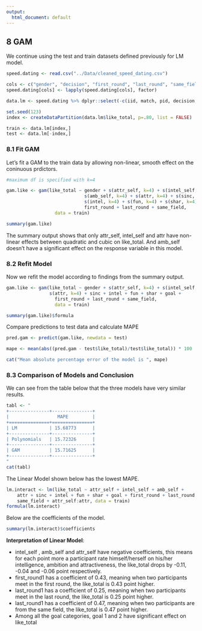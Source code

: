 ---
output:
  html_document: default
---
## 8 GAM

We continue using the test and train datasets defined previously for LM model.

```{r, include=FALSE}
speed.dating <- read.csv("../Data/cleaned_speed_dating.csv")

cols <- c("gender", "decision", "first_round", "last_round", "same_field", "same_origin", "goal")
speed.dating[cols] <- lapply(speed.dating[cols], factor)

data.lm <- speed.dating %>% dplyr::select(-c(iid, match, pid, decision, decision_count, like))

set.seed(123)
index <- createDataPartition(data.lm$like_total, p=.80, list = FALSE)

train <- data.lm[index,]
test <- data.lm[-index,]
```

### 8.1 Fit GAM

Let's fit a GAM to the train data by allowing non-linear, smooth effect on the coninuous prdictors.

```{r, warning=FALSE, message=FALSE, echo=FALSE}
#maximum df is specified with k=4

gam.like <- gam(like_total ~ gender + s(attr_self, k=4) + s(intel_self, k=4) + 
                             s(amb_self, k=4) + s(attr, k=4) + s(sinc, k=4) + 
                             s(intel, k=4) + s(fun, k=4) + s(shar, k=4) + goal + 
                             first_round + last_round + same_field, 
                  data = train)

summary(gam.like)
```

The summary output shows that only attr_self, intel_self and attr have non-linear effects between quadratic and cubic on 
like_total. And amb_self doesn't have a significant effect on the response variable in this model. 

### 8.2 Refit Model

Now we refit the model according to findings from the summary output.

```{r, warning = FALSE, message=FALSE, echo=FALSE}
gam.like <- gam(like_total ~ gender + s(attr_self, k=4) + s(intel_self, k=4) + 
                s(attr, k=4) + sinc + intel + fun + shar + goal + 
                  first_round + last_round + same_field, 
                  data = train)

summary(gam.like)$formula
```

Compare predictions to test data and calculate MAPE

```{r, warning = FALSE, message=FALSE}
pred.gam <- predict(gam.like, newdata = test)

mape <- mean(abs((pred.gam - test$like_total)/test$like_total)) * 100

```

```{r, echo=FALSE, eval=TRUE}
cat("Mean absolute percentage error of the model is ", mape)
```
### 8.3 Comparison of Models and Conclusion

We can see from the table below that the three models have very similar results. 
```{r table2, echo=FALSE, message=FALSE, warnings=FALSE, results='asis'}
tabl <- " 
+---------------+---------------+
|                  MAPE         | 
+===============+===============+
| LM            | 15.68773      | 
+---------------+---------------+
| Polynomials   | 15.72326      | 
+---------------+---------------+
| GAM           | 15.71625      | 
+---------------+---------------+
"
cat(tabl)
```


The Linear Model shown below has the lowest MAPE.

```{r, echo=FALSE, eval=TRUE}
lm.interact <- lm(like_total ~ attr_self + intel_self + amb_self + 
    attr + sinc + intel + fun + shar + goal + first_round + last_round + 
    same_field + attr_self:attr, data = train)
formula(lm.interact)
```

Below are the coefficients of the model.

```{r, echo=FALSE, eval=TRUE}
summary(lm.interact)$coefficients
```

**Interpretation of Linear Model**:

* intel_self , amb_self and attr_self have negative coefficients, this means for each point more a participant rate himself/herself on 
his/her intelligence, ambition and attractiveness, the like_total drops by -0.11, -0.04 and -0.06 point respectively.
* first_round1 has a coefficient of 0.43, meaning when two participants meet in the first round, the like_total is 0.43 point higher.
* last_round1 has a coefficient of 0.25, meaning when two participants meet in the last round, the like_total is 0.25 point higher.
* last_round1 has a coefficient of 0.47, meaning when two participants are from the same field, the like_total is 0.47 point higher.
* Among all the goal categories, goal 1 and 2 have significant effect on like_total
